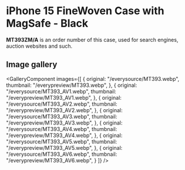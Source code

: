 
# iPhone 15 FineWoven Case with MagSafe - Black

<Callout type='info' emoji='👉🏻'>**MT393ZM/A** is an order number of this case, used for search engines, auction websites and such.</Callout>

## Image gallery

<GalleryComponent
    images={[
      {
        original: "/everysource/MT393.webp",
        thumbnail: "/everypreview/MT393.webp",
      },
      {
        original: "/everysource/MT393_AV1.webp",
        thumbnail: "/everypreview/MT393_AV1.webp",
      },
      {
        original: "/everysource/MT393_AV2.webp",
        thumbnail: "/everypreview/MT393_AV2.webp",
      },
      {
        original: "/everysource/MT393_AV3.webp",
        thumbnail: "/everypreview/MT393_AV3.webp",
      },
      {
        original: "/everysource/MT393_AV4.webp",
        thumbnail: "/everypreview/MT393_AV4.webp",
      },
      {
        original: "/everysource/MT393_AV5.webp",
        thumbnail: "/everypreview/MT393_AV5.webp",
      },
      {
        original: "/everysource/MT393_AV6.webp",
        thumbnail: "/everypreview/MT393_AV6.webp",
      }
    ]}
  />
